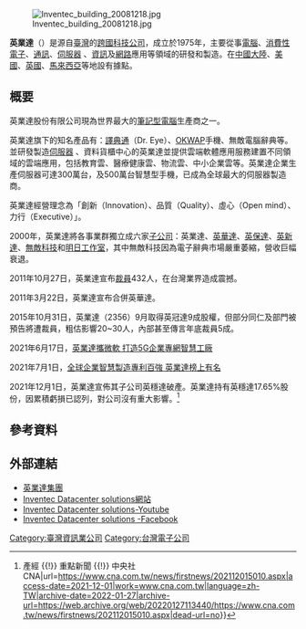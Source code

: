 {{rewrite|time=2015-12-14T02:44:30+00:00}}
{{Infobox Company
| company_name = 英業達股份有限公司
| company_name_en = Inventec Corporation
| company_logo = [[File:Inventec.svg|200px]]
| traded_as = {{twse|2356}}
| local_code_name = TW
| local_code = 04322046
| company_type = [[上市公司|上市公司]]
| foundation = 1975年
| founder = [[溫世仁|溫世仁]]<br />[[葉國一|葉國一]]<br />[[鄭清和|鄭清和]]
| key_people = [[董事長|董事長]]：[[卓桐華|卓桐華]]<br />[[總經理|總經理]]：[[巫永財|巫永財]]
| location = {{ROC-TW}}<br />[[臺北市|臺北市]][[士林區|士林區]]後港街66號
| area_served = {{flag|世界}}
| industry = [[電腦硬體|電腦硬體]]設備
| products = 從事計算機<br>消費性電子<br>通訊<br>資訊及網路應用等領域的研發和製造
| company_slogan = 創新（Innovation）<br>品質（Quality）<br>虛心（Open mind）<br>力行（Executive）
| revenue = {{Decrease}} [[新台幣|新台幣]] 5,082億餘元（2020年）頁面文字。<ref>[https://www.inventec.com/tw/finance IFRS合併營收] {{Wayback|url=https://www.inventec.com/tw/finance |date=20210713102659 }}，109年 IFRS合併營收。</ref>
| operating_income = {{Decrease}} [[新台幣|新台幣]] 71.83 億元（2015年）<ref name="104YC"/>
| net_income = {{Decrease}} [[新台幣|新台幣]] 55.63 億元（2015年）<ref name="104YC"/>
| assets = {{Decrease}} [[新台幣|新台幣]] 36,500,000,000元（2015年）<ref name="104YC"/>
| equity = {{Decrease}} [[新台幣|新台幣]] 628.98 億元（2015年）<ref name="104YC"/>
| num_employees = 34,721人(2020/10/31) <ref>{{Cite web |title=英業達集團公司簡介 |url=https://www.inventec.com/about| date=2020-10-31 |accessdate=2021-03-25 |publisher=inventec.com}}</ref>
| parent = 英業達集團
| subsid = 英業達<br>英華達<br>英保達<br>英新達<br>[[無敵科技|無敵科技]]<br>明日工作室
| capital = [[新台幣|新台幣]]35,874,750,660元
| homepage = {{url|https://www.inventec.com/}}
https://ebg.inventec.com/
| footnotes = 
}}
[[File:Inventec_building_20081218.jpg|thumb]]

'''英業達'''（{{lang-en|Inventec}}）是源自[[臺灣|臺灣]]的[[跨國公司|跨國]][[科技公司|科技公司]]，成立於1975年，主要從事[[電腦|電腦]]、[[消費性電子|消費性電子]]、[[通訊|通訊]]、[https://ebg.inventec.com/ 伺服器] {{Wayback|url=https://ebg.inventec.com/ |date=20220125084558 }}、[[資訊|資訊]]及[[互聯網|網路]]應用等領域的研發和製造。在[[中國大陸|中國大陸]]、[[美國|美國]]、[[英國|英國]]、[[馬來西亞|馬來西亞]]等地設有據點。

== 概要 ==
英業達股份有限公司現為世界最大的[[筆記型電腦|筆記型電腦]]生產商之一。{{來源請求}}

英業達旗下的知名產品有：[[譯典通|譯典通]]（Dr. Eye）、[[OKWAP|OKWAP]]手機、無敵電腦辭典等。並研發製造[https://www.facebook.com/InventecDataCenterSolutions/ 伺服器] {{Wayback|url=https://www.facebook.com/InventecDataCenterSolutions/ |date=20210710181201 }}、資料貨櫃中心的英業達並提供雲端軟體應用服務建置不同領域的雲端應用，包括教育雲、醫療健康雲、物流雲、中小企業雲等。英業達企業生產伺服器可達300萬台，及500萬台智慧型手機，已成為全球最大的伺服器製造商。

英業達經營理念為「創新（Innovation）、品質（Quality）、虛心（Open mind）、力行（Executive）」。

2000年，英業達將各事業群獨立成六家[[子公司|子公司]]：英業達、[[英華達|英華達]]、[[英保達|英保達]]、[[英新達|英新達]]、[[無敵科技|無敵科技]]和[[明日工作室|明日工作室]]，其中無敵科技因為電子辭典市場嚴重萎縮，營收巨幅衰退。

2011年10月27日，英業達宣布[[裁員|裁員]]432人，在台灣業界造成震撼。

2011年3月22日，英業達宣布合併英華達。

2015年10月31日，英業達（2356）9月取得英冠達9成股權，但部分同仁及部門被預告將遭裁員，粗估影響20~30人，內部甚至傳言年底裁員5成。

2021年6月17日，[https://ctee.com.tw/news/tech/475868.html 英業達攜微軟 打造5G企業專網智慧工廠] {{Wayback|url=https://ctee.com.tw/news/tech/475868.html |date=20210711072438 }}

2021年7月1日，[https://money.udn.com/money/story/5612/5571126 全球企業智慧製造專利百強 英業達榜上有名] {{Wayback|url=https://money.udn.com/money/story/5612/5571126 |date=20210713092805 }}

2021年12月1日，英業達宣佈其子公司英穩達破產。英業達持有英穩達17.65%股份，因累積虧損已認列，對公司沒有重大影響。<ref>{{Cite web|title=英業達子公司英穩達負債22億無法償還 將向法院宣告破產 {{!}} 產經 {{!}} 重點新聞 {{!}} 中央社 CNA|url=https://www.cna.com.tw/news/firstnews/202112015010.aspx|access-date=2021-12-01|work=www.cna.com.tw|language=zh-TW|archive-date=2022-01-27|archive-url=https://web.archive.org/web/20220127113440/https://www.cna.com.tw/news/firstnews/202112015010.aspx|dead-url=no}}</ref>

== 參考資料 ==
{{reflist}}

== 外部連結 ==
* [https://www.inventec.com/ 英業達集團] {{Wayback|url=https://www.inventec.com/ |date=20210509204926 }}
*[https://ebg.inventec.com/ Inventec Datacenter solutions網站] {{Wayback|url=https://ebg.inventec.com/ |date=20220125084558 }}
*[https://youtube.com/channel/UCe68PJ6kFvBBfAzjNwIddiA Inventec Datacenter solutions-Youtube] {{Wayback|url=https://youtube.com/channel/UCe68PJ6kFvBBfAzjNwIddiA |date=20210715072251 }}
*[https://www.facebook.com/InventecDataCenterSolutions/ Inventec Datacenter solutions -Facebook] {{Wayback|url=https://www.facebook.com/InventecDataCenterSolutions/ |date=20210710181201 }}

[[Category:臺灣資訊業公司|Category:臺灣資訊業公司]]
[[Category:台灣電子公司|Category:台灣電子公司]]